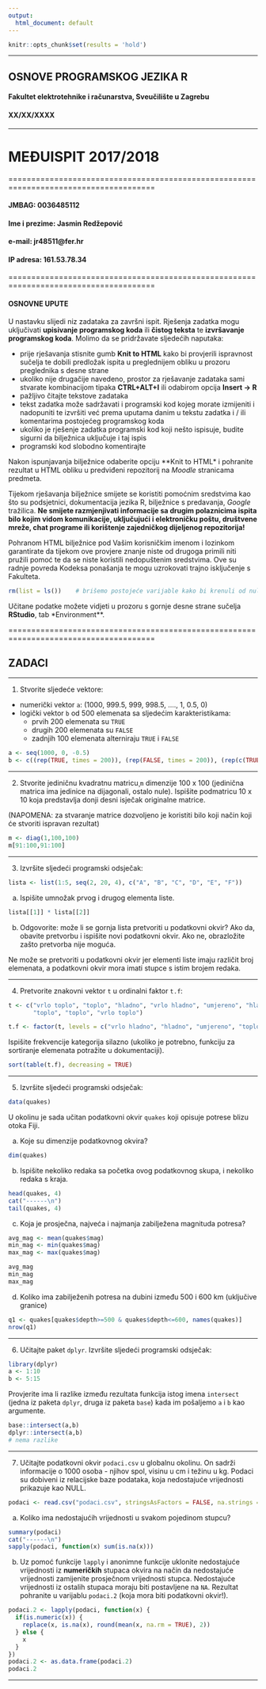 ```yaml
---
output:
  html_document: default
---
```


```r
knitr::opts_chunk$set(results = 'hold')
```

******************

## OSNOVE PROGRAMSKOG JEZIKA R
#### **Fakultet elektrotehnike i računarstva, Sveučilište u Zagrebu**
#### XX/XX/XXXX

******************

# **MEĐUISPIT 2017/2018**  

======================================================================================

#### JMBAG: 0036485112         
#### Ime i prezime: Jasmin Redžepović
#### e-mail: jr48511@fer.hr       
#### IP adresa: 161.53.78.34     


======================================================================================

#### OSNOVNE UPUTE

U nastavku slijedi niz zadataka za završni ispit. Rješenja zadatka mogu uključivati **upisivanje programskog koda** ili **čistog teksta** te **izvršavanje programskog koda**. Molimo da se pridržavate sljedećih naputaka:

- prije rješavanja stisnite gumb **Knit to HTML** kako bi provjerili ispravnost sučelja te dobili predložak ispita u preglednijem obliku u prozoru preglednika s desne strane
- ukoliko nije drugačije navedeno, prostor za rješavanje zadataka sami stvarate kombinacijom tipaka **CTRL+ALT+I** ili odabirom opcija **Insert -> R**
- pažljivo čitajte tekstove zadataka
- tekst zadatka može sadržavati i programski kod kojeg morate izmijeniti i nadopuniti te izvršiti već prema uputama danim u tekstu zadatka i / ili komentarima postojećeg programskog koda
- ukoliko je rješenje zadatka programski kod koji nešto ispisuje, budite sigurni da bilježnica uključuje i taj ispis
- programski kod slobodno komentirajte


Nakon ispunjavanja bilježnice odaberite opciju **Knit to HTML* i pohranite rezultat u HTML obliku u predviđeni repozitorij na *Moodle* stranicama predmeta. 

Tijekom rješavanja bilježnice smijete se koristiti pomoćnim sredstvima kao što su podsjetnici, dokumentacija jezika R, bilježnice s predavanja, *Google* tražilica. **Ne smijete razmjenjivati informacije sa drugim polaznicima ispita bilo kojim vidom komunikacije, uključujući i elektroničku poštu, društvene mreže, chat programe ili korištenje zajedničkog dijeljenog repozitorija!**

Pohranom HTML bilježnice pod Vašim korisničkim imenom i lozinkom garantirate da tijekom ove provjere znanje niste od drugoga primili niti pružili pomoć te da se niste koristili nedopuštenim sredstvima. Ove su radnje povreda Kodeksa ponašanja te mogu uzrokovati trajno isključenje s Fakulteta.


```r
rm(list = ls())    # brišemo postojeće varijable kako bi krenuli od nule
```

Učitane podatke možete vidjeti u prozoru s gornje desne strane sučelja **RStudio**, tab *Environment**.

======================================================================================

## ZADACI

******************

1. Stvorite sljedeće vektore:

- numerički vektor `a`: (1000, 999.5, 999, 998.5, ...., 1, 0.5, 0)
- logički vektor `b` od 500 elemenata sa sljedećim karakteristikama:
     - prvih 200 elemenata su `TRUE`
     - drugih 200 elemenata su `FALSE`
     - zadnjih 100 elemenata alterniraju `TRUE` i `FALSE`
          
```r
a <- seq(1000, 0, -0.5)
b <- c((rep(TRUE, times = 200)), (rep(FALSE, times = 200)), (rep(c(TRUE,FALSE), times = 50)))
```

******************

2. Stvorite jediničnu kvadratnu matricu¸`m` dimenzije 100 x 100 (jedinična matrica ima jedinice na dijagonali, ostalo nule). Ispišite podmatricu 10 x 10 koja predstavlja donji desni isječak originalne matrice.

(NAPOMENA: za stvaranje matrice dozvoljeno je koristiti bilo koji način koji će stvoriti ispravan rezultat)
```r
m <- diag(1,100,100)
m[91:100,91:100]
```

********************

3. Izvršite sljedeći programski odsječak:

```r
lista <- list(1:5, seq(2, 20, 4), c("A", "B", "C", "D", "E", "F"))
```

a) Ispišite umnožak prvog i drugog elementa liste.
```r
lista[[1]] * lista[[2]]
```

b) Odgovorite: može li se gornja lista pretvoriti u podatkovni okvir? Ako da, obavite pretvorbu i ispišite novi podatkovni okvir. Ako ne, obrazložite zašto pretvorba nije moguća. 

Ne može se pretvoriti u podatkovni okvir jer elementi liste imaju različit broj elemenata, a podatkovni okvir mora imati stupce s istim brojem redaka.

******************************

4. Pretvorite znakovni vektor `t` u ordinalni faktor `t.f`:

```r
t <- c("vrlo toplo", "toplo", "hladno", "vrlo hladno", "umjereno", "hladno", "vrlo toplo", "toplo", "vrlo hladno",
       "toplo", "toplo", "vrlo toplo")

t.f <- factor(t, levels = c("vrlo hladno", "hladno", "umjereno", "toplo", "vrlo toplo"), ordered = TRUE)
```

Ispišite frekvencije kategorija silazno (ukoliko je potrebno, funkciju za sortiranje elemenata potražite u dokumentaciji).
```r
sort(table(t.f), decreasing = TRUE)
```

**********************************

5. Izvršite sljedeći programski odsječak:

```r
data(quakes)
```

U okolinu je sada učitan podatkovni okvir `quakes` koji opisuje potrese blizu otoka Fiji. 

a) Koje su dimenzije podatkovnog okvira?
```r
dim(quakes)
```

b) Ispišite nekoliko redaka sa početka ovog podatkovnog skupa, i nekoliko redaka s kraja.
```r
head(quakes, 4)
cat("------\n")
tail(quakes, 4)
```

c) Koja je prosječna, najveća i najmanja zabilježena magnituda potresa?
```r
avg_mag <- mean(quakes$mag)
min_mag <- min(quakes$mag)
max_mag <- max(quakes$mag)

avg_mag
min_mag
max_mag
```

d) Koliko ima zabilježenih potresa na dubini između 500 i 600 km (uključive granice)
```r
q1 <- quakes[quakes$depth>=500 & quakes$depth<=600, names(quakes)]
nrow(q1)
```

****************************************

6. Učitajte paket `dplyr`. Izvršite sljedeći programski odsječak:

```r
library(dplyr)
a <- 1:10
b <- 5:15
```

Provjerite ima li razlike između rezultata funkcija istog imena `intersect` (jedna iz paketa `dplyr`, druga iz paketa `base`) kada im pošaljemo `a` i `b` kao argumente.
```r
base::intersect(a,b)
dplyr::intersect(a,b)
# nema razlike
```

****************************************************

7. Učitajte podatkovni okvir `podaci.csv` u globalnu okolinu. On sadrži informacije o 1000 osoba - njihov spol, visinu u cm i težinu u kg. Podaci su dobiveni iz relacijske baze podataka, koja nedostajuće vrijednosti prikazuje kao NULL.
```r
podaci <- read.csv("podaci.csv", stringsAsFactors = FALSE, na.strings = "NULL")
```

a) Koliko ima nedostajućih vrijednosti u svakom pojedinom stupcu?
```r
summary(podaci)
cat("------\n")
sapply(podaci, function(x) sum(is.na(x)))
```

b) Uz pomoć funkcije `lapply` i anonimne funkcije uklonite nedostajuće vrijednosti iz **numeričkih** stupaca okvira na način da nedostajuće vrijednosti zamijenite prosječnom vrijednosti stupca. Nedostajuće vrijednosti iz ostalih stupaca moraju biti postavljene na `NA`. Rezultat pohranite u varijablu `podaci.2` (koja mora biti podatkovni okvir!). 
```r
podaci.2 <- lapply(podaci, function(x) {
  if(is.numeric(x)) {
    replace(x, is.na(x), round(mean(x, na.rm = TRUE), 2))
  } else {
    x
  }
})
podaci.2 <- as.data.frame(podaci.2)
podaci.2
```

*************************************************




